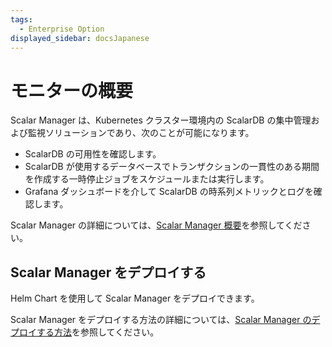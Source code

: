 ```yaml
---
tags:
  - Enterprise Option
displayed_sidebar: docsJapanese
---
```


# モニターの概要


<TranslationBanner />

Scalar Manager は、Kubernetes クラスター環境内の ScalarDB の集中管理および監視ソリューションであり、次のことが可能になります。

- ScalarDB の可用性を確認します。
- ScalarDB が使用するデータベースでトランザクションの一貫性のある期間を作成する一時停止ジョブをスケジュールまたは実行します。
- Grafana ダッシュボードを介して ScalarDB の時系列メトリックとログを確認します。

Scalar Manager の詳細については、[Scalar Manager 概要](scalar-manager/overview.mdx)を参照してください。

## Scalar Manager をデプロイする

Helm Chart を使用して Scalar Manager をデプロイできます。

Scalar Manager をデプロイする方法の詳細については、[Scalar Manager のデプロイする方法](helm-charts/how-to-deploy-scalar-manager.mdx)を参照してください。

